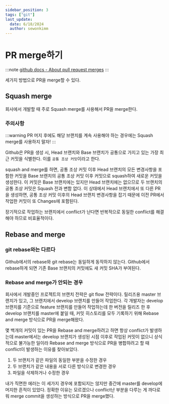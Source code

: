 ```yaml
---
sidebar_position: 3
tags: ["git"]
last_update:
  date: 6/18/2024
  author: sewonkimm
---
```



# PR merge하기

:::note
[github docs - About pull request merges](https://docs.github.com/en/pull-requests/collaborating-with-pull-requests/incorporating-changes-from-a-pull-request/about-pull-request-merges)
:::

세가지 방법으로 PR을 merge할 수 있다.

<Table />

## Squash merge

회사에서 개발할 때 주로 Squash merge를 사용해서 PR을 merge한다.

### 주의사항

:::warning
PR 머지 후에도 해당 브랜치를 계속 사용해야 하는 경우에는 Squash merge를 사용하지 말자!
:::

Github은 PR을 생성 시, Head 브랜치와 Base 브랜치가 공통으로 가지고 있는 가장 최근 커밋을 식별한다. 이를 `공통 조상 커밋`이라고 한다.

squash and merge를 하면, 공통 조상 커밋 이후 Head 브랜치의 모든 변경사항을 포함한 커밋을 Base 브랜치의 공통 조상 커밋 이후 커밋으로 squash하여 새로운 커밋을 생성한다. 이 커밋은 Base 브랜치에는 있지만 Head 브랜치에는 없으므로 두 브랜치의 공통 조상 커밋은 Squash 전과 변함 없다. 이 상태에서 Head 브랜치에서 또 다른 PR을 생성하면, 공통 조상 커밋 이후의 Head 브랜치 변경사항을 잡기 때문에 이전 PR에서 작업한 커밋이 또 Changes에 포함된다.

장기적으로 작업하는 브랜치에서 conflict가 난다면 반복적으로 동일한 conflict를 해결해야 하므로 비효율적이다.

## Rebase and merge

### git rebase와는 다르다

Github에서의 rebase와 git rebase는 동일하게 동작하지 않는다. Github에서 rebase하게 되면 기존 Base 브랜치의 커밋에도 새 커밋 SHA가 부여된다.

### Rebase and merge가 안되는 경우

회사에서 개발중인 프로젝트의 브랜치 전략은 git flow 전략이다. 릴리즈용 master 브랜치가 있고, 그 브랜치에서 develop 브랜치를 만들어 작업한다. 각 개발자는 develop 브랜치를 기준으로 feature 브랜치를 만들어 작업하는데 한 버전을 릴리즈 한 후 develop 브랜치를 master에 붙일 때, 커밋 히스토리를 모두 기록하기 위해 Rebase and merge 방식으로 PR을 merge해왔다.

몇 백개의 커밋이 있는 PR을 Rebase and merge하려고 하면 항상 conflict가 발생하는데 master에서는 develop 브랜치가 생성된 시점 이후로 작업된 커밋이 없으니 상식적으로 불가능한 일이라 Rebase and merge 방식으로 PR을 병합하려고 할 때 conflict이 발생하는 이유를 찾아보았다.

1. 두 브랜치가 같은 파일의 동일한 부분을 수정한 경우
2. 두 브랜치가 같은 내용을 서로 다른 방식으로 변경한 경우
3. 파일을 삭제하거나 수정한 경우

내가 직면한 에러는 이 세가지 경우에 포함되지는 않지만 중간에 master를 develop에 머지한 흔적이 있었다. 정확한 이유는 모르겠으나 conflict난 부분을 다루는 게 까다로워 merge commit을 생성하는 방식으로 PR을 merge했다.
